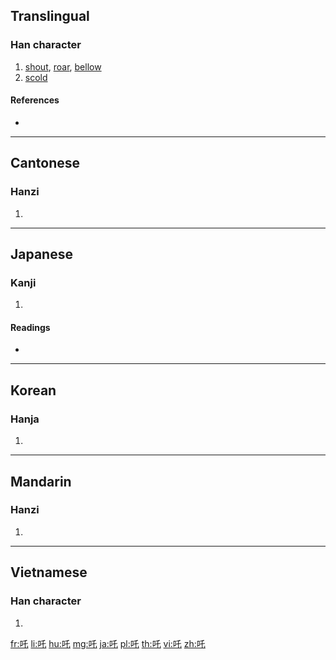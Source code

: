 {{character info/new}}
{{also|咤}}
==Translingual==

===Han character===
{{Han char|rn=30|rad=口|as=03|sn=6|four=62014|canj=RHP|ids=⿰口乇}}

# [[shout]], [[roar]], [[bellow]]
# [[scold]]

====References====
* {{Han ref|kx=0176.050|dkj=03302|dj=0394.010|hdz=10579.060|uh=5412|ud=21522|bh=A65C|bd=42588}}

----

==Cantonese==

===Hanzi===
{{yue-hanzi|jyut=|y=ja1|sim=咤}}

# {{defn|lang=yue|sort=口03}}

----

==Japanese==

===Kanji===
{{ja-kanji|grade=|rs=口03}}

# {{defn|lang=ja|sort=口03}}

====Readings====
* {{ja-readings
|goon=[[ちゃ]] (cha)
|kanon=[[た]] (ta)
|kun=[[しかる]] (shikaru)}}

----

==Korean==

===Hanja===
{{ko-hanja|hangeul=[[타]], [[탁]]|rv=ta, tak|mr=t'a, t'ak}}

# {{defn|lang=ko|sort=口03}}

----

==Mandarin==

===Hanzi===
{{cmn-hanzi|sim=咤|pin=[[zhà]] ([[zha4]])|wg=cha<sup>4</sup>}}

# {{defn|lang=cmn|sort=口03}}

----

==Vietnamese==

===Han character===
{{vi-hantu|[[tra]], [[cha]], [[chá]], [[sá]], [[xá]]|rs=口03}}

# {{defn|lang=vi|sort=口03}}

[[fr:吒]]
[[li:吒]]
[[hu:吒]]
[[mg:吒]]
[[ja:吒]]
[[pl:吒]]
[[th:吒]]
[[vi:吒]]
[[zh:吒]]